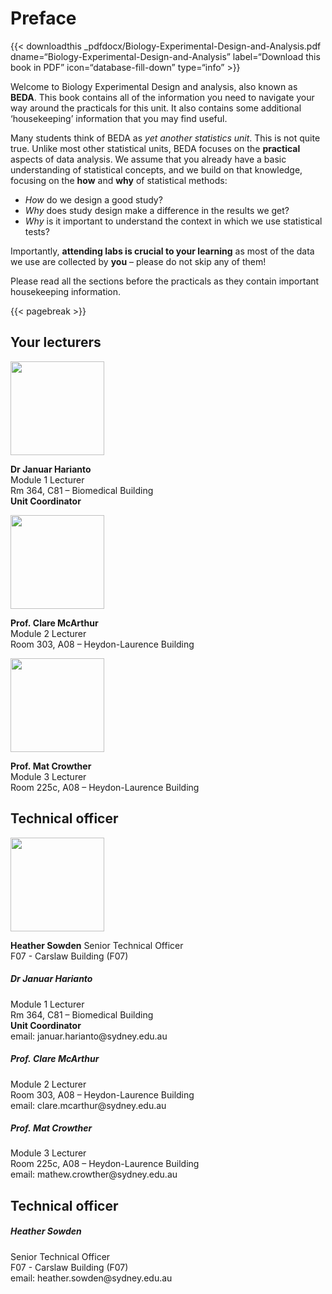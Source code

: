 # Preface {.unnumbered}

::: {.content-visible when-format="html"}
{{< downloadthis _pdfdocx/Biology-Experimental-Design-and-Analysis.pdf dname="Biology-Experimental-Design-and-Analysis" label="Download this book in PDF" icon="database-fill-down" type="info" >}}
:::

Welcome to Biology Experimental Design and analysis, also known as **BEDA**. This book contains all of the information you need to navigate your way around the practicals for this unit. It also contains some additional 'housekeeping' information that you may find useful.

Many students think of BEDA as *yet another statistics unit*. This is not quite true. Unlike most other statistical units, BEDA focuses on the **practical** aspects of data analysis. We assume that you already have a basic understanding of statistical concepts, and we build on that knowledge, focusing on the **how** and **why** of statistical methods:

- *How* do we design a good study?
- *Why* does study design make a difference in the results we get?
- *Why* is it important to understand the context in which we use statistical tests?

Importantly, **attending labs is crucial to your learning** as most of the data we use are collected by **you** -- please do not skip any of them! 

Please read all the sections before the practicals as they contain important housekeeping information.

{{< pagebreak >}}

## Your lecturers

::: {.content-visible when-format="html"}
::: {.grid}

::: {.g-col-4}
![](assets/januar.jpg){height=150px} 

**Dr Januar Harianto**  
Module 1 Lecturer  
Rm 364, C81 -- Biomedical Building  
**Unit Coordinator**
:::

::: {.g-col-4}
![](assets/clare.jpg){height=150px} 

**Prof. Clare McArthur**  
Module 2 Lecturer  
Room 303, A08 -- Heydon-Laurence Building  
:::

::: {.g-col-4}
![](assets/mat.jpg){height=150px} 

**Prof. Mat Crowther**  
Module 3 Lecturer  
Room 225c, A08 -- Heydon-Laurence Building  
:::
:::

## Technical officer

![](assets/heather.jpg){height=150px}

**Heather Sowden**
Senior Technical Officer  
F07 - Carslaw Building (F07) 
:::

::: {.content-visible when-format="pdf"}

##### Dr Januar Harianto
Module 1 Lecturer  
Rm 364, C81 -- Biomedical Building  
**Unit Coordinator**  
email: januar.harianto@sydney.edu.au

##### Prof. Clare McArthur
Module 2 Lecturer  
Room 303, A08 -- Heydon-Laurence Building  
email: clare.mcarthur@sydney.edu.au 

##### Prof. Mat Crowther
Module 3 Lecturer  
Room 225c, A08 -- Heydon-Laurence Building  
email: mathew.crowther@sydney.edu.au 

## Technical officer

##### Heather Sowden
Senior Technical Officer  
F07 - Carslaw Building (F07)  
email: heather.sowden@sydney.edu.au
:::


